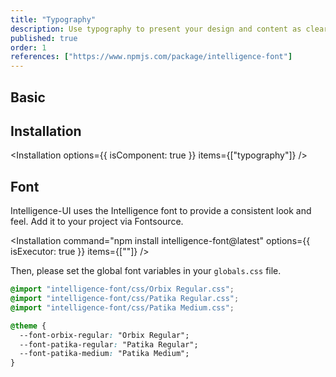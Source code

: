 ```yaml
---
title: "Typography"
description: Use typography to present your design and content as clearly and efficiently as possible.
published: true
order: 1
references: ["https://www.npmjs.com/package/intelligence-font"]
---
```


## Basic

<How toUse="typography/typography-demo" />

## Installation

<Installation options={{ isComponent: true }} items={["typography"]} />

## Font

Intelligence-UI uses the Intelligence font to provide a consistent look and feel. Add it to your project via Fontsource.

<Installation
  command="npm install intelligence-font@latest"
  options={{ isExecutor: true }}
  items={[""]}
/>

Then, please set the global font variables in your `globals.css` file.

```css
@import "intelligence-font/css/Orbix Regular.css";
@import "intelligence-font/css/Patika Regular.css";
@import "intelligence-font/css/Patika Medium.css";

@theme {
  --font-orbix-regular: "Orbix Regular";
  --font-patika-regular: "Patika Regular";
  --font-patika-medium: "Patika Medium";
}
```
